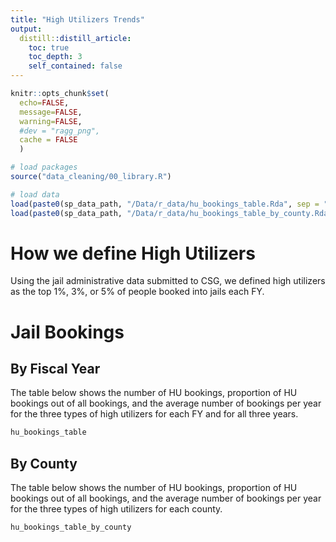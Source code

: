 ```yaml
---
title: "High Utilizers Trends"
output: 
  distill::distill_article:
    toc: true
    toc_depth: 3
    self_contained: false
---
```


```r
knitr::opts_chunk$set(
  echo=FALSE, 
  message=FALSE, 
  warning=FALSE,
  #dev = "ragg_png",
  cache = FALSE
  )

# load packages
source("data_cleaning/00_library.R")

# load data
load(paste0(sp_data_path, "/Data/r_data/hu_bookings_table.Rda", sep = ""))
load(paste0(sp_data_path, "/Data/r_data/hu_bookings_table_by_county.Rda", sep = ""))
```

# How we define High Utilizers

Using the jail administrative data submitted to CSG, we defined high utilizers as the top 1%, 3%, or 5% of people booked into jails each FY.



# Jail Bookings

## By Fiscal Year

The table below shows the number of HU bookings, proportion of HU bookings out of all bookings, and the average number of bookings per year for the three types of high utilizers for each FY and for all three years.  

```r
hu_bookings_table
```

## By County

The table below shows the number of HU bookings, proportion of HU bookings out of all bookings, and the average number of bookings per year for the three types of high utilizers for each county.

```r
hu_bookings_table_by_county
```


